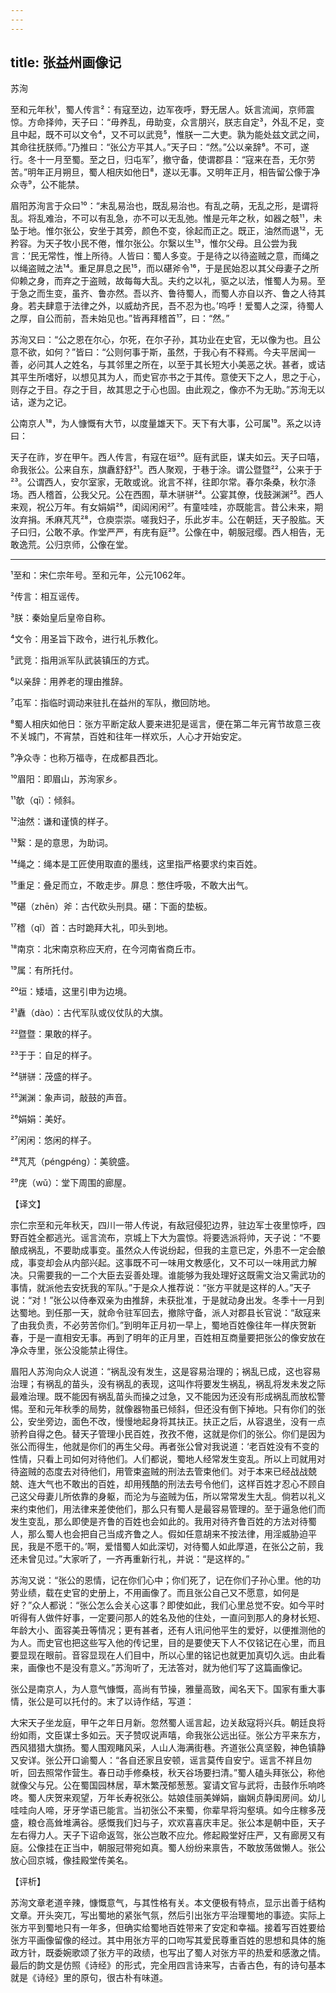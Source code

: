 ```yaml
---
---
---
```

title: 张益州画像记
---




苏洵

至和元年秋¹，蜀人传言²：有寇至边，边军夜呼，野无居人。妖言流闻，京师震惊。方命择帅，天子曰：“毋养乱，毋助变，众言朋兴，朕志自定³，外乱不足，变且中起，既不可以文令⁴，又不可以武竞⁵，惟朕一二大吏。孰为能处兹文武之间，其命往抚朕师。”乃推曰：“张公方平其人。”天子曰：“然。”公以亲辞⁶。不可，遂行。冬十一月至蜀。至之日，归屯军⁷，撤守备，使谓郡县：“寇来在吾，无尔劳苦。”明年正月朔旦，蜀人相庆如他日⁸，遂以无事。又明年正月，相告留公像于净众寺⁹，公不能禁。

眉阳苏洵言于众曰¹⁰：“未乱易治也，既乱易治也。有乱之萌，无乱之形，是谓将乱。将乱难治，不可以有乱急，亦不可以无乱弛。惟是元年之秋，如器之攲¹¹，未坠于地。惟尔张公，安坐于其旁，颜色不变，徐起而正之。既正，油然而退¹²，无矜容。为天子牧小民不倦，惟尔张公。尔繄以生¹³，惟尔父母。且公尝为我言：‘民无常性，惟上所待。人皆曰：蜀人多变。于是待之以待盗贼之意，而绳之以绳盗贼之法¹⁴。重足屏息之民¹⁵，而以碪斧令¹⁶，于是民始忍以其父母妻子之所仰赖之身，而弃之于盗贼，故每每大乱。夫约之以礼，驱之以法，惟蜀人为易。至于急之而生变，虽齐、鲁亦然。吾以齐、鲁待蜀人，而蜀人亦自以齐、鲁之人待其身。若夫肆意于法律之外，以威劫齐民，吾不忍为也。’呜呼！爱蜀人之深，待蜀人之厚，自公而前，吾未始见也。”皆再拜稽首¹⁷，曰：“然。”

苏洵又曰：“公之恩在尔心，尔死，在尔子孙，其功业在史官，无以像为也。且公意不欲，如何？”皆曰：“公则何事于斯，虽然，于我心有不释焉。今夫平居闻一善，必问其人之姓名，与其邻里之所在，以至于其长短大小美恶之状。甚者，或诘其平生所嗜好，以想见其为人，而史官亦书之于其传。意使天下之人，思之于心，则存之于目。存之于目，故其思之于心也固。由此观之，像亦不为无助。”苏洵无以诘，遂为之记。

公南京人¹⁸，为人慷慨有大节，以度量雄天下。天下有大事，公可属¹⁹。系之以诗曰：

天子在祚，岁在甲午。西人传言，有寇在垣²⁰。庭有武臣，谋夫如云。天子曰嘻，命我张公。公来自东，旗纛舒舒²¹。西人聚观，于巷于涂。谓公暨暨²²，公来于于²³。公谓西人，安尔室家，无敢或讹。讹言不祥，往即尔常。春尔条桑，秋尔涤场。西人稽首，公我父兄。公在西囿，草木骈骈²⁴。公宴其僚，伐鼓渊渊²⁵。西人来观，祝公万年。有女娟娟²⁶，闺闼闲闲²⁷。有童哇哇，亦既能言。昔公未来，期汝弃捐。禾麻芃芃²⁸，仓庾崇崇。嗟我妇子，乐此岁丰。公在朝廷，天子股肱。天子曰归，公敢不承。作堂严严，有庑有庭²⁹。公像在中，朝服冠缨。西人相告，无敢逸荒。公归京师，公像在堂。



***



¹至和：宋仁宗年号。至和元年，公元1062年。

²传言：相互谣传。

³朕：秦始皇后皇帝自称。

⁴文令：用圣旨下政令，进行礼乐教化。

⁵武竞：指用派军队武装镇压的方式。

⁶以亲辞：用养老的理由推辞。

⁷屯军：指临时调动来驻扎在益州的军队，撤回防地。

⁸蜀人相庆如他日：张方平断定敌人要来进犯是谣言，便在第二年元宵节故意三夜不关城门，不宵禁，百姓和往年一样欢乐，人心才开始安定。

⁹净众寺：也称万福寺，在成都县西北。

¹⁰眉阳：即眉山，苏洵家乡。

¹¹欹（qī）：倾斜。

¹²油然：谦和谨慎的样子。

¹³繄：是的意思，为助词。

¹⁴绳之：绳本是工匠使用取直的墨线，这里指严格要求约束百姓。

¹⁵重足：叠足而立，不敢走步。屏息：憋住呼吸，不敢大出气。

¹⁶碪（zhēn）斧：古代砍头刑具。碪：下面的垫板。

¹⁷稽（qǐ）首：古时跪拜大礼，叩头到地。

¹⁸南京：北宋南京称应天府，在今河南省商丘市。

¹⁹属：有所托付。

²⁰垣：矮墙，这里引申为边境。

²¹纛（dào）：古代军队或仪仗队的大旗。

²²暨暨：果敢的样子。

²³于于：自足的样子。

²⁴骈骈：茂盛的样子。

²⁵渊渊：象声词，敲鼓的声音。

²⁶娟娟：美好。

²⁷闲闲：悠闲的样子。

²⁸芃芃（pénɡpénɡ）：美貌盛。

²⁹庑（wǔ）：堂下周围的廊屋。

【译文】

宗仁宗至和元年秋天，四川一带人传说，有敌冠侵犯边界，驻边军士夜里惊呼，四野百姓全都逃光。谣言流布，京城上下大为震惊。将要选派将帅，天子说：“不要酿成祸乱，不要助成事变。虽然众人传说纷起，但我的主意已定，外患不一定会酿成，事变却会从内部兴起。这事既不可一味用文教感化，又不可以一味用武力解决。只需要我的一二个大臣去妥善处理。谁能够为我处理好这既需文治又需武功的事情，就派他去安抚我的军队。”于是众人推荐说：“张方平就是这样的人。”天子说：“对！”张公以侍奉双亲为由推辞，未获批准，于是就动身出发。冬季十一月到达蜀地。到任那一天，就命令驻军回去，撤除守备，派人对郡县长官说：“敌寇来了由我负责，不必劳苦你们。”到明年正月初一早上，蜀地百姓像往年一样庆贺新春，于是一直相安无事。再到了明年的正月里，百姓相互商量要把张公的像安放在净众寺里，张公没能禁止得住。

眉阳人苏洵向众人说道：“祸乱没有发生，这是容易治理的；祸乱已成，这也容易治理；有祸乱的苗头，没有祸乱的表现，这叫作将要发生祸乱，祸乱将发未发之际最难治理。既不能因有祸乱苗头而操之过急，又不能因为还没有形成祸乱而放松警惕。至和元年秋季的局势，就像器物虽已倾斜，但还没有倒下掉地。只有你们的张公，安坐旁边，面色不改，慢慢地起身将其扶正。扶正之后，从容退坐，没有一点骄矜自得之色。替天子管理小民百姓，孜孜不倦，这就是你们的张公。你们是因为张公而得生，他就是你们的再生父母。再者张公曾对我说道：‘老百姓没有不变的性情，只看上司如何对待他们。人们都说，蜀地人经常发生变乱。所以上司就用对待盗贼的态度去对待他们，用管束盗贼的刑法去管束他们。对于本来已经战战兢兢、连大气也不敢出的百姓，却用残酷的刑法去号令他们，这样百姓才忍心不顾自己这父母妻儿所依靠的身躯，而沦为与盗贼为伍，所以常常发生大乱。倘若以礼义来约束他们，用法律来差使他们，那么只有蜀人是最容易管理的。至于逼急他们而发生变乱，那么即使是齐鲁的百姓也会如此的。我用对待齐鲁百姓的方法对待蜀人，那么蜀人也会把自己当成齐鲁之人。假如任意胡来不按法律，用淫威胁迫平民，我是不愿干的。’啊，爱惜蜀人如此深切，对待蜀人如此厚道，在张公之前，我还未曾见过。”大家听了，一齐再重新行礼，并说：“是这样的。”

苏洵又说：“张公的恩情，记在你们心中；你们死了，记在你们子孙心里。他的功劳业绩，载在史官的史册上，不用画像了。而且张公自己又不愿意，如何是好？”众人都说：“张公怎么会关心这事？即使如此，我们心里总觉不安。如今平时听得有人做件好事，一定要问那人的姓名及他的住处，一直问到那人的身材长短、年龄大小、面容美丑等情况；更有甚者，还有人讯问他平生的爱好，以便推测他的为人。而史官也把这些写入他的传记里，目的是要使天下人不仅铭记在心里，而且要显现在眼前。音容显现在人们目中，所以心里的铭记也就更加真切久远。由此看来，画像也不是没有意义。”苏洵听了，无法答对，就为他们写了这篇画像记。

张公是南京人，为人意气慷慨，高尚有节操，雅量高致，闻名天下。国家有重大事情，张公是可以托付的。末了以诗作结，写道：

大宋天子坐龙庭，甲午之年日月新。忽然蜀人谣言起，边关敌寇将兴兵。朝廷良将纷如雨，文臣谋士多如云。天子赞叹说声嘻，命我张公远出征。张公方平来东方，西风猎猎大旗扬。蜀人围观睹风采，人山人海满街巷。齐道张公真坚毅，神色镇静又安详。张公开口谕蜀人：“各自还家且安顿，谣言莫传自安宁。谣言不祥且勿听，回去照常作营生。春日动手修桑枝，秋天谷场要扫清。”蜀人磕头拜张公，称他就像父与兄。公在蜀国园林居，草木繁茂郁葱葱。宴请文官与武将，击鼓作乐响咚咚。蜀人庆贺来观望，万年长寿祝张公。姑娘佳丽美婵娟，幽娴贞静闺房间。幼儿哇哇向人啼，牙牙学语已能言。当初张公不来蜀，你辈早将沟壑填。如今庄稼多茂盛，粮仓高耸堆满谷。感慨我们妇与子，欢欢喜喜庆丰足。张公本是朝中臣，天子左右得力人。天子下诏命返驾，张公岂敢不应允。修起殿堂好庄严，又有廊房又有庭。公像挂在正当中，朝服冠带宛如真。蜀人纷纷来禀告，不敢放荡做懒人。张公放心回京城，像挂殿堂传美名。

【评析】

苏洵文章老道辛辣，慷慨意气，与其性格有关。本文便极有特点，显示出善于结构文章。开头突兀，写出蜀地的紧张气氛，然后引出张方平治理蜀地的事迹。实际上张方平到蜀地只有一年多，但确实给蜀地百姓带来了安定和幸福。接着写百姓要给张方平画像留像的经过。其中用张方平的口吻写其爱民尊重百姓的思想和具体的施政方针，既委婉歌颂了张方平的政绩，也写出了蜀人对张方平的热爱和感激之情。最后的韵文是仿照《诗经》的形式，完全用四言诗来写，古香古色，有的诗句基本就是《诗经》里的原句，很古朴有味道。